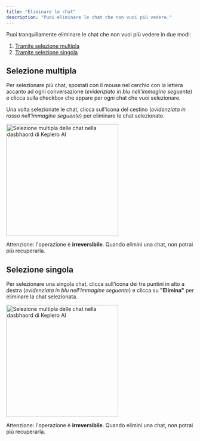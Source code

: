 ```yaml
---
title: "Eliminare le chat"
description: "Puoi eliminare le chat che non vuoi più vedere."
---
```


Puoi tranquillamente eliminare le chat che non vuoi più vedere in due modi: 

1. <a href="#selezione-multipla">Tramite selezione multipla</a>
2. <a href="#selezione-singola">Tramite selezione singola</a>

## Selezione multipla

Per selezionare più chat, spostati con il mouse nel cerchio con la lettera accanto ad ogni conversazione (*evidenziato in blu nell'immagine seguente*) e clicca sulla checkbox che appare per ogni chat che vuoi selezionare. 

Una volta selezionate le chat, clicca sull'icona del cestino (*evidenziata in rosso nell'immagine seguente*) per eliminare le chat selezionate.

<Frame>
  <img
    src="/images/dashboard/conversazioni/elimina-chat/elimina-chat-1.png"
    alt="Selezione multipla delle chat nella dasbhaord di Keplero AI"
    noZoom
    height="300"
    className="rounded-lg"
  />
</Frame>

<Danger>Attenzione: l'operazione è **irreversibile**. Quando elimini una chat, non potrai più recuperarla.</Danger>

## Selezione singola

Per selezionare una singola chat, clicca sull'icona dei tre puntini in alto a destra (*evidenziata in blu nell'immagine seguente*) e clicca su **"Elimina"** per eliminare la chat selezionata.

<Frame>
  <img
    src="/images/dashboard/conversazioni/elimina-chat/elimina-chat-2.png"
    alt="Selezione multipla delle chat nella dasbhaord di Keplero AI"
    noZoom
    height="300"
    className="rounded-lg"
  />
</Frame>

<Danger>Attenzione: l'operazione è **irreversibile**. Quando elimini una chat, non potrai più recuperarla.</Danger>
